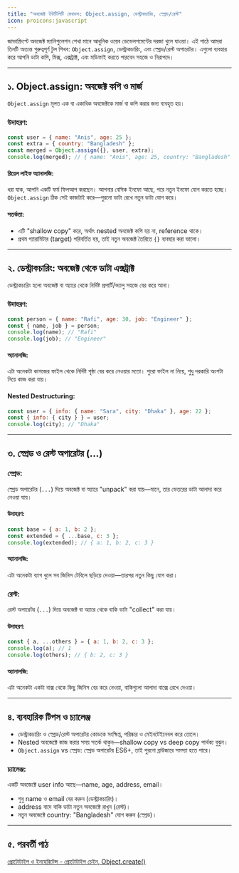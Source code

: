 ```yaml
---
title: "অবজেক্ট ইউটিলিটি মেথডস: Object.assign, ডেস্ট্রাকচারিং, স্প্রেড/রেস্ট"
icon: proicons:javascript
---
```


জাভাস্ক্রিপ্টে অবজেক্ট ম্যানিপুলেশন শেখা মানে আধুনিক ওয়েব ডেভেলপমেন্টের দরজা খুলে যাওয়া। এই পাঠে আমরা তিনটি অত্যন্ত গুরুত্বপূর্ণ টুল শিখব: `Object.assign`, ডেস্ট্রাকচারিং, এবং স্প্রেড/রেস্ট অপারেটর। এগুলো ব্যবহার করে আপনি ডাটা কপি, মিক্স, এক্সট্রাক্ট, এবং মডিফাই করতে পারবেন সহজে ও নিরাপদে।

---

## ১. Object.assign: অবজেক্ট কপি ও মার্জ

`Object.assign` মূলত এক বা একাধিক অবজেক্টকে মার্জ বা কপি করার জন্য ব্যবহৃত হয়।

### উদাহরণ:
```js
const user = { name: "Anis", age: 25 };
const extra = { country: "Bangladesh" };
const merged = Object.assign({}, user, extra);
console.log(merged); // { name: "Anis", age: 25, country: "Bangladesh" }
```

#### রিয়েল লাইফ অ্যানালজি:
ধরা যাক, আপনি একটি ফর্ম ফিলআপ করছেন। আপনার বেসিক ইনফো আছে, পরে নতুন ইনফো যোগ করতে হচ্ছে। `Object.assign` ঠিক সেই কাজটাই করে—পুরনো ডাটা রেখে নতুন ডাটা যোগ করে।

#### সতর্কতা:
- এটি "shallow copy" করে, অর্থাৎ nested অবজেক্ট কপি হয় না, reference থাকে।
- প্রথম প্যারামিটার (target) পরিবর্তিত হয়, তাই নতুন অবজেক্ট তৈরিতে `{}` ব্যবহার করা ভালো।

---

## ২. ডেস্ট্রাকচারিং: অবজেক্ট থেকে ডাটা এক্সট্রাক্ট

ডেস্ট্রাকচারিং হলো অবজেক্ট বা অ্যারে থেকে নির্দিষ্ট প্রপার্টি/ভ্যালু সহজে বের করে আনা।

### উদাহরণ:
```js
const person = { name: "Rafi", age: 30, job: "Engineer" };
const { name, job } = person;
console.log(name); // "Rafi"
console.log(job); // "Engineer"
```

#### অ্যানালজি:
এটা অনেকটা কাগজের ফাইল থেকে নির্দিষ্ট পৃষ্ঠা বের করে নেওয়ার মতো। পুরো ফাইল না নিয়ে, শুধু দরকারি অংশটা নিয়ে কাজ করা যায়।

#### Nested Destructuring:
```js
const user = { info: { name: "Sara", city: "Dhaka" }, age: 22 };
const { info: { city } } = user;
console.log(city); // "Dhaka"
```

---

## ৩. স্প্রেড ও রেস্ট অপারেটর (...)

### স্প্রেড:
স্প্রেড অপারেটর (`...`) দিয়ে অবজেক্ট বা অ্যারে "unpack" করা যায়—মানে, তার ভেতরের ডাটা আলাদা করে নেওয়া যায়।

#### উদাহরণ:
```js
const base = { a: 1, b: 2 };
const extended = { ...base, c: 3 };
console.log(extended); // { a: 1, b: 2, c: 3 }
```

#### অ্যানালজি:
এটা অনেকটা ব্যাগ খুলে সব জিনিস টেবিলে ছড়িয়ে দেওয়া—তারপর নতুন কিছু যোগ করা।

### রেস্ট:
রেস্ট অপারেটর (`...`) দিয়ে অবজেক্ট বা অ্যারে থেকে বাকি ডাটা "collect" করা যায়।

#### উদাহরণ:
```js
const { a, ...others } = { a: 1, b: 2, c: 3 };
console.log(a); // 1
console.log(others); // { b: 2, c: 3 }
```

#### অ্যানালজি:
এটা অনেকটা একটা বাক্স থেকে কিছু জিনিস বের করে নেওয়া, বাকিগুলো আলাদা বাক্সে রেখে দেওয়া।

---

## ৪. ব্যবহারিক টিপস ও চ্যালেঞ্জ

- ডেস্ট্রাকচারিং ও স্প্রেড/রেস্ট অপারেটর কোডকে সংক্ষিপ্ত, পরিষ্কার ও মেইনটেইনেবল করে তোলে।
- Nested অবজেক্টে কাজ করার সময় সতর্ক থাকুন—shallow copy vs deep copy পার্থক্য বুঝুন।
- `Object.assign` vs স্প্রেড: স্প্রেড অপারেটর ES6+, তাই পুরনো ব্রাউজারে সমস্যা হতে পারে।

### চ্যালেঞ্জ:
একটি অবজেক্টে user info আছে—name, age, address, email।
- শুধু name ও email বের করুন (ডেস্ট্রাকচারিং)।
- address বাদে বাকি ডাটা নতুন অবজেক্টে রাখুন (রেস্ট)।
- নতুন অবজেক্টে country: "Bangladesh" যোগ করুন (স্প্রেড)।

---

## ৫. পরবর্তী পাঠ

[প্রোটোটাইপ ও ইনহেরিটেন্স - প্রোটোটাইপ চেইন, Object.create()](/js/prototypes)
